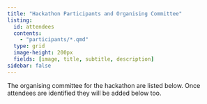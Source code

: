 ```yaml
---
title: "Hackathon Participants and Organising Committee"
listing:
  id: attendees
  contents:
    - "participants/*.qmd"
  type: grid
  image-height: 200px
  fields: [image, title, subtitle, description]
sidebar: false
---
```


The organising committee for the hackathon are listed below. Once attendees are 
identified they will be added below too. 

::: {#attendees}
:::
